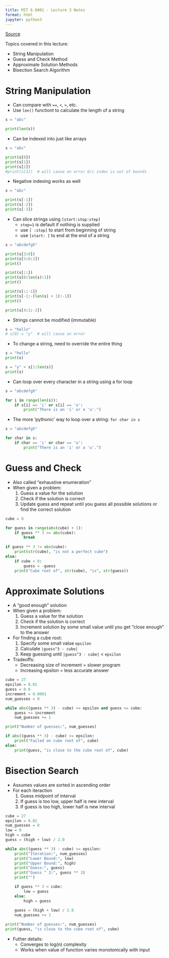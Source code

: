 ```yaml
---
title: MIT 6.0001 - Lecture 3 Notes
format: html
jupyter: python3
---
```


[Source](https://ocw.mit.edu/courses/6-0001-introduction-to-computer-science-and-programming-in-python-fall-2016/resources/mit6_0001f16_lec3/)

Topics covered in this lecture:

- String Manipulation
- Guess and Check Method
- Approximate Solution Methods
- Bisection Search Algorithm

# String Manipulation
- Can compare with `==`, `<`, `>`, etc.
- Use `len()` functiont to calculate the length of a string

```python
s = "abc"

print(len(s))
```

- Can be indexed into just like arrays

```python
s = "abc"

print(s[0])
print(s[1])
print(s[2])
#print(s[3])  # will cause an error b/c index is out of bounds
```

- Negative indexing works as well

```python
s = "abc"

print(s[-1])
print(s[-2])
print(s[-3])
```

- Can slice strings using `[start:stop:step]`
    - `step=1` is default if nothing is supplied
    - use `[ :stop]` to start from beginning of string
    - use `[start: ]` to end at the end of a string

```python
s = "abcdefgh"

print(s[3:6])
print(s[3:6:2])
print()

print(s[::])
print(s[0:len(s):1])
print()

print(s[::-1])
print(s[-1:-(len(s) + 1):-1])
print()

print(s[4:1:-2])
```

- Strings cannot be modified (immutable)

```python
s = "hello"
# s[0] = "y"  # will cause an error
```

- To change a string, need to override the entire thing

```python
s = "hello"
print(s)

s = "y" + s[1:len(s)]
print(s)
```

- Can loop over every character in a string using a for loop

```python
s = "abcdefgh"

for i in range(len(s)):
    if s[i] == 'i' or s[i] == 'u':
        print("There is an 'i' or a 'u'.")
```

- The more 'pythonic' way to loop over a string: `for char in s`

```python
s = "abcdefgh"

for char in s:
    if char == 'i' or char == 'u':
        print("There is an 'i' or a 'u'.")
```

# Guess and Check
- Also called "exhaustive enumeration"
- When given a problem:
    1. Guess a value for the solution
    2. Check if the solution is correct
    3. Update guess and repeat until you guess all possible solutions or find the correct solution

```python
cube = 8

for guess in range(abs(cube) + 1):
    if guess ** 3 >= abs(cube):
        break
    
if guess ** 3 != abs(cube):
    print(str(cube), "is not a perfect cube")
else:
    if cube < 0:
        guess = -guess
    print("Cube root of", str(cube), "is", str(guess))
```

# Approximate Solutions
- A "good enough" solution
- When given a problem:
    1. Guess a value for the solution
    2. Check if the solution is correct
    3. Increment solution by some small value until you get "close enough" to the answer
- For finding a cube root:
    1. Specify some small value `epsilon`
    2. Calculate `|guess^3 - cube|`
    3. Keep guessing until `|guess^3 - cube|` < `epsilon`
- Tradeoffs:
    - Decreasing size of increment = slower program
    - Increasing epsilon = less accurate answer

```python
cube = 27
epsilon = 0.01
guess = 0.0
increment = 0.0001
num_guesses = 0

while abs((guess ** 3) - cube) >= epsilon and guess <= cube:
    guess += increment
    num_guesses += 1

print("Number of guesses:", num_guesses)

if abs((guess ** 3) - cube) >= epsilon:
    print("Failed on cube root of", cube)
else:
    print(guess, "is close to the cube root of", cube)
```

# Bisection Search
- Assumes values are sorted in ascending order
- For each iteraction
    1. Guess midpoint of interval
    2. If guess is too low, upper half is new interval
    3. If guess is too high, lower half is new interval

```python
cube = 27
epsilon = 0.01
num_guesses = 0
low = 0
high = cube
guess = (high + low) / 2.0

while abs((guess ** 3) - cube) >= epsilon:
    print("Iteration:", num_guesses)
    print("Lower Bound:", low)
    print("Upper Bound:", high)
    print("Guess:", guess)
    print("Guess ^ 3:", guess ** 3)
    print("")

    if guess ** 3 < cube:
        low = guess
    else:
        high = guess
    
    guess = (high + low) / 2.0
    num_guesses += 1

print("Number of guesses:", num_guesses)
print(guess, "is close to the cube root of", cube)
```

- Futher details:
    - Converges to log(n) complexity
    - Works when value of function varies monotonically with input